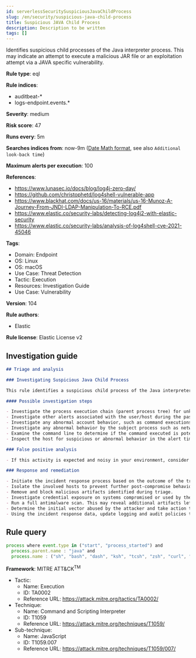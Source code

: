 ```yaml
---
id: serverlessSecuritySuspiciousJavaChildProcess
slug: /en/security/suspicious-java-child-process
title: Suspicious JAVA Child Process
description: Description to be written
tags: []
---
```


<div id="suspicious-java-child-process"></div>

Identifies suspicious child processes of the Java interpreter process. This may indicate an attempt to execute a malicious JAR file or an exploitation attempt via a JAVA specific vulnerability.

**Rule type**: eql

**Rule indices**: 

* auditbeat-*
* logs-endpoint.events.*

**Severity**: medium

**Risk score**: 47

**Runs every**: 5m

**Searches indices from**: now-9m ([Date Math format](((ref))/common-options.html#date-math), see also <DocLink id="serverlessSecurityRulesUiCreate" section="set-the-rules-schedule">`Additional look-back time`</DocLink>)

**Maximum alerts per execution**: 100

**References**: 

* https://www.lunasec.io/docs/blog/log4j-zero-day/
* https://github.com/christophetd/log4shell-vulnerable-app
* https://www.blackhat.com/docs/us-16/materials/us-16-Munoz-A-Journey-From-JNDI-LDAP-Manipulation-To-RCE.pdf
* https://www.elastic.co/security-labs/detecting-log4j2-with-elastic-security
* https://www.elastic.co/security-labs/analysis-of-log4shell-cve-2021-45046

**Tags**: 

* Domain: Endpoint
* OS: Linux
* OS: macOS
* Use Case: Threat Detection
* Tactic: Execution
* Resources: Investigation Guide
* Use Case: Vulnerability

**Version**: 104

**Rule authors**: 

* Elastic

**Rule license**: Elastic License v2

## Investigation guide

```markdown
## Triage and analysis

### Investigating Suspicious Java Child Process

This rule identifies a suspicious child process of the Java interpreter process. It may indicate an attempt to execute a malicious JAR file or an exploitation attempt via a Java specific vulnerability.

#### Possible investigation steps

- Investigate the process execution chain (parent process tree) for unknown processes. Examine their executable files for prevalence and whether they are located in expected locations.
- Investigate other alerts associated with the user/host during the past 48 hours.
- Investigate any abnormal account behavior, such as command executions, file creations or modifications, and network connections.
- Investigate any abnormal behavior by the subject process such as network connections, file modifications, and any spawned child processes.
- Examine the command line to determine if the command executed is potentially harmful or malicious.
- Inspect the host for suspicious or abnormal behavior in the alert timeframe.

### False positive analysis

- If this activity is expected and noisy in your environment, consider adding exceptions — preferably with a combination of process and command line conditions.

### Response and remediation

- Initiate the incident response process based on the outcome of the triage.
- Isolate the involved hosts to prevent further post-compromise behavior.
- Remove and block malicious artifacts identified during triage.
- Investigate credential exposure on systems compromised or used by the attacker to ensure all compromised accounts are identified. Reset passwords for these accounts and other potentially compromised credentials, such as email, business systems, and web services.
- Run a full antimalware scan. This may reveal additional artifacts left in the system, persistence mechanisms, and malware components.
- Determine the initial vector abused by the attacker and take action to prevent reinfection through the same vector.
- Using the incident response data, update logging and audit policies to improve the mean time to detect (MTTD) and the mean time to respond (MTTR).
```

## Rule query

```js
process where event.type in ("start", "process_started") and
  process.parent.name : "java" and
  process.name : ("sh", "bash", "dash", "ksh", "tcsh", "zsh", "curl", "wget")

```

**Framework**: MITRE ATT&CK<sup>TM</sup>

* Tactic:
    * Name: Execution
    * ID: TA0002
    * Reference URL: https://attack.mitre.org/tactics/TA0002/
* Technique:
    * Name: Command and Scripting Interpreter
    * ID: T1059
    * Reference URL: https://attack.mitre.org/techniques/T1059/
* Sub-technique:
    * Name: JavaScript
    * ID: T1059.007
    * Reference URL: https://attack.mitre.org/techniques/T1059/007/

